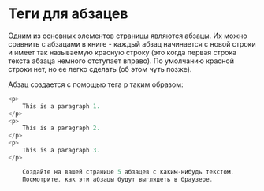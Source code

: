 # Теги для абзацев

Одним из основных элементов страницы являются абзацы. Их можно сравнить с абзацами в книге - каждый абзац начинается с новой строки и имеет так называемую красную строку (это когда первая строка текста абзаца немного отступает вправо). По умолчанию красной строки нет, но ее легко сделать (об этом чуть позже).

Абзац создается с помощью тега p таким образом:

```js showLineNumbers copy
<p>
	This is a paragraph 1.
</p>
<p>
	This is a paragraph 2.
</p>
<p>
	This is a paragraph 3.
</p>
```

```js filename="Задание №1"
    Создайте на вашей странице 5 абзацев с каким-нибудь текстом. 
    Посмотрите, как эти абзацы будут выглядеть в браузере.
```
